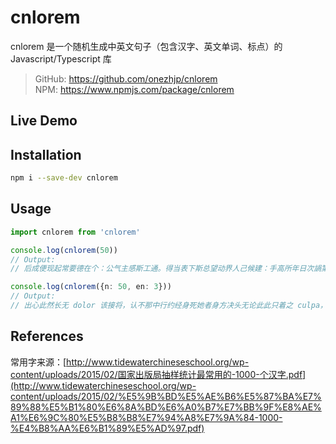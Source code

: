 # cnlorem

cnlorem 是一个随机生成中英文句子（包含汉字、英文单词、标点）的 Javascript/Typescript 库

> GitHub: https://github.com/onezhjp/cnlorem  <br />
> NPM: https://www.npmjs.com/package/cnlorem


## Live Demo


<Demo />


## Installation
```bash copy
npm i --save-dev cnlorem
```

## Usage

```ts copy
import cnlorem from 'cnlorem'

console.log(cnlorem(50))
// Output: 
// 后成便现起常要德在个：公气主感斯工通。得当表下斯总望动界人己候建：手高所年日次諣第与。因能球罗海难只：会只得高。

console.log(cnlorem({n: 50, en: 3}))
// Output: 
// 出心此然长无 dolor 该接将，认不那中行约经身死她者身方决头无论此此只着之 culpa，其望然亲同后。此经用独到 eu 内，文识次信量神都。
```



## References
常用字来源：[http://www.tidewaterchineseschool.org/wp-content/uploads/2015/02/国家出版局抽样统计最常用的-1000-个汉字.pdf](http://www.tidewaterchineseschool.org/wp-content/uploads/2015/02/%E5%9B%BD%E5%AE%B6%E5%87%BA%E7%89%88%E5%B1%80%E6%8A%BD%E6%A0%B7%E7%BB%9F%E8%AE%A1%E6%9C%80%E5%B8%B8%E7%94%A8%E7%9A%84-1000-%E4%B8%AA%E6%B1%89%E5%AD%97.pdf)
